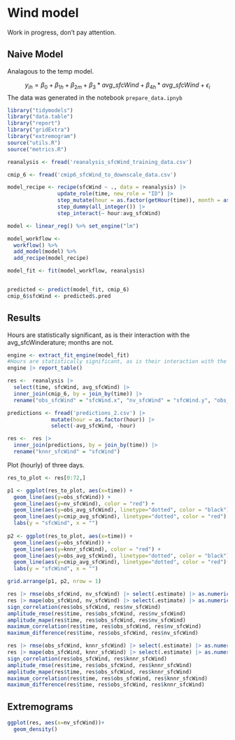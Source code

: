 # Wind model

Work in progress, don't pay attention.

## Naive Model

Analagous to the temp model.

$$y_{ih} = \beta_0 + \beta_{1h} + \beta_{2m} + \beta_3*avg\_sfcWind + \beta_{4h}*avg\_sfcWind + \epsilon_i $$
The data was generated in the notebook `prepare_data.ipnyb`

```r
library("tidymodels")
library("data.table")
library("report")
library("gridExtra")
library("extremogram")
source("utils.R")
source("metrics.R")

reanalysis <- fread('reanalysis_sfcWind_training_data.csv') 

cmip_6 <- fread('cmip6_sfcWind_to_downscale_data.csv') 
```

```r
model_recipe <- recipe(sfcWind ~ ., data = reanalysis) |>
                update_role(time, new_role = "ID") |>
                step_mutate(hour = as.factor(getHour(time)), month = as.factor(getMonth(time))) |>
                step_dummy(all_integer()) |>
                step_interact(~ hour:avg_sfcWind)

model <- linear_reg() %>% set_engine("lm")

model_workflow <- 
  workflow() %>% 
  add_model(model) %>% 
  add_recipe(model_recipe)

model_fit <- fit(model_workflow, reanalysis)


predicted <- predict(model_fit, cmip_6)
cmip_6$sfcWind <- predicted$.pred

```

## Results

Hours are statistically significant, as is their interaction with the avg_sfcWinderature; months are not. 

```r
engine <- extract_fit_engine(model_fit)
#Hours are statistically significant, as is their interaction with the avg_sfcWinderature; months are not. 
engine |> report_table()
```

```r

res <-  reanalysis |>
  select(time, sfcWind, avg_sfcWind) |>
  inner_join(cmip_6, by = join_by(time)) |>
  rename("obs_sfcWind" = "sfcWind.x", "nv_sfcWind" = "sfcWind.y", "obs_avg_sfcWind" = "avg_sfcWind.x", "cmip_avg_sfcWind" = "avg_sfcWind.y")

predictions <- fread('predictions_2.csv') |>
              mutate(hour = as.factor(hour)) |>
              select(-avg_sfcWind, -hour)  

res <-  res |>
  inner_join(predictions, by = join_by(time)) |>
  rename("knnr_sfcWind" = "sfcWind")
```

Plot (hourly) of three days.

```r
res_to_plot <- res[0:72,]

p1 <- ggplot(res_to_plot, aes(x=time)) +
  geom_line(aes(y=obs_sfcWind)) +
  geom_line(aes(y=nv_sfcWind), color = "red") + 
  geom_line(aes(y=obs_avg_sfcWind), linetype="dotted", color = "black") +
  geom_line(aes(y=cmip_avg_sfcWind), linetype="dotted", color = "red") +
  labs(y = "sfcWind", x = "")
  
p2 <- ggplot(res_to_plot, aes(x=time)) +
  geom_line(aes(y=obs_sfcWind)) +
  geom_line(aes(y=knnr_sfcWind), color = "red") + 
  geom_line(aes(y=obs_avg_sfcWind), linetype="dotted", color = "black") +
  geom_line(aes(y=cmip_avg_sfcWind), linetype="dotted", color = "red") +
  labs(y = "sfcWind", x = "")

grid.arrange(p1, p2, nrow = 1)
```

```r
res |> rmse(obs_sfcWind, nv_sfcWind) |> select(.estimate) |> as.numeric()
res |> mape(obs_sfcWind, nv_sfcWind) |> select(.estimate) |> as.numeric()
sign_correlation(res$obs_sfcWind, res$nv_sfcWind)
amplitude_rmse(res$time, res$obs_sfcWind, res$nv_sfcWind)
amplitude_mape(res$time, res$obs_sfcWind, res$nv_sfcWind)
maximum_correlation(res$time, res$obs_sfcWind, res$nv_sfcWind)
maximum_difference(res$time, res$obs_sfcWind, res$nv_sfcWind)

res |> rmse(obs_sfcWind, knnr_sfcWind) |> select(.estimate) |> as.numeric()
res |> mape(obs_sfcWind, knnr_sfcWind) |> select(.estimate) |> as.numeric()
sign_correlation(res$obs_sfcWind, res$knnr_sfcWind)
amplitude_rmse(res$time, res$obs_sfcWind, res$knnr_sfcWind)
amplitude_mape(res$time, res$obs_sfcWind, res$knnr_sfcWind)
maximum_correlation(res$time, res$obs_sfcWind, res$knnr_sfcWind)
maximum_difference(res$time, res$obs_sfcWind, res$knnr_sfcWind)
```

## Extremograms

```r
ggplot(res, aes(x=nv_sfcWind))+
  geom_density()
```